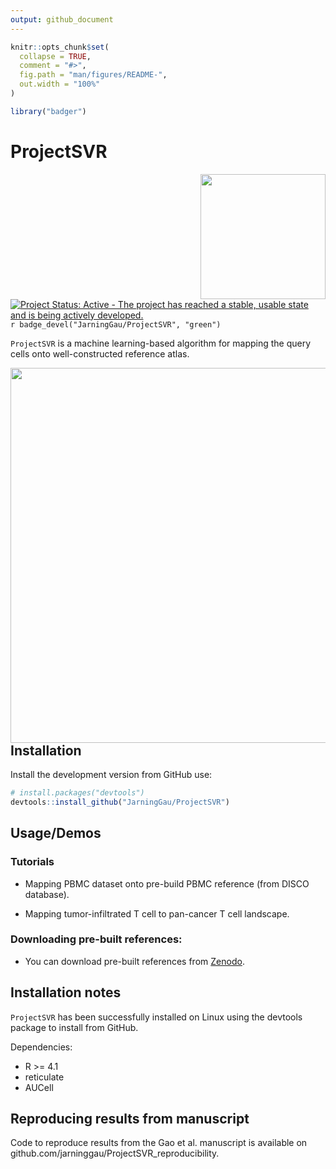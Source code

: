 ```yaml
---
output: github_document
---
```


```r
knitr::opts_chunk$set(
  collapse = TRUE,
  comment = "#>",
  fig.path = "man/figures/README-",
  out.width = "100%"
)
```


```r
library("badger")
```

# ProjectSVR

<img src="./ProjectSVR-logo.png" height="200" align="right" />

[![Project Status: Active - The project has reached a stable, usable state and is being actively developed.](http://www.repostatus.org/badges/latest/active.svg)](http://www.repostatus.org/#active)
`r badge_devel("JarningGau/ProjectSVR", "green")`

`ProjectSVR` is a machine learning-based algorithm for mapping the query cells onto well-constructed reference atlas.

<img src="./ProjectSVR-workflow.png" width="600" align="left" />


## Installation

Install the development version from GitHub use:

``` r
# install.packages("devtools")
devtools::install_github("JarningGau/ProjectSVR")
```

## Usage/Demos

### Tutorials

- Mapping PBMC dataset onto pre-build PBMC reference (from DISCO database).

- Mapping tumor-infiltrated T cell to pan-cancer T cell landscape.

### Downloading pre-built references:

- You can download pre-built references from [Zenodo]().

## Installation notes

`ProjectSVR` has been successfully installed on Linux using the devtools package to install from GitHub.

Dependencies:

- R >= 4.1
- reticulate
- AUCell

## Reproducing results from manuscript

Code to reproduce results from the Gao et al. manuscript is available on github.com/jarninggau/ProjectSVR_reproducibility.

